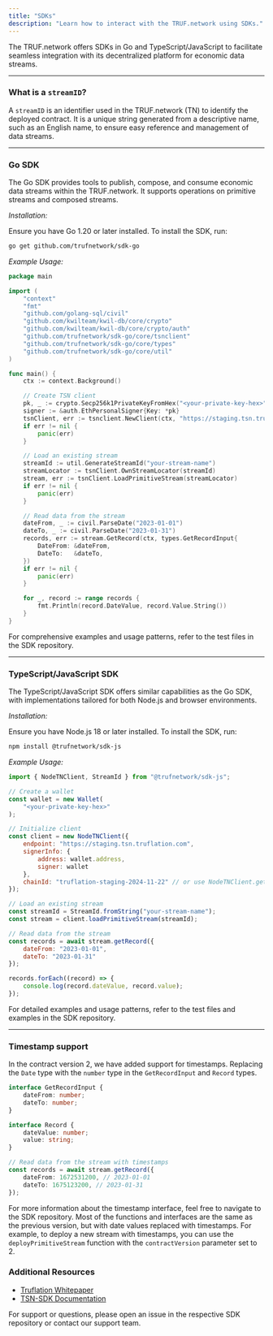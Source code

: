 ---
title: "SDKs"
description: "Learn how to interact with the TRUF.network using SDKs."
---

The TRUF.network offers SDKs in Go and TypeScript/JavaScript to facilitate seamless integration with its decentralized platform for economic data streams.

---

### What is a `streamID`?

A `streamID` is an identifier used in the TRUF.network (TN) to identify the deployed contract. It is a unique string generated from a descriptive name, such as an English name, to ensure easy reference and management of data streams.

---

### Go SDK

The Go SDK provides tools to publish, compose, and consume economic data streams within the TRUF.network. It supports operations on primitive streams and composed streams.

_Installation:_

Ensure you have Go 1.20 or later installed. To install the SDK, run:

```bash
go get github.com/trufnetwork/sdk-go
```

_Example Usage:_

```go
package main

import (
    "context"
    "fmt"
    "github.com/golang-sql/civil"
    "github.com/kwilteam/kwil-db/core/crypto"
    "github.com/kwilteam/kwil-db/core/crypto/auth"
    "github.com/trufnetwork/sdk-go/core/tsnclient"
    "github.com/trufnetwork/sdk-go/core/types"
    "github.com/trufnetwork/sdk-go/core/util"
)

func main() {
    ctx := context.Background()

    // Create TSN client
    pk, _ := crypto.Secp256k1PrivateKeyFromHex("<your-private-key-hex>")
    signer := &auth.EthPersonalSigner{Key: *pk}
    tsnClient, err := tsnclient.NewClient(ctx, "https://staging.tsn.truflation.com", tsnclient.WithSigner(signer))
    if err != nil {
        panic(err)
    }

    // Load an existing stream
    streamId := util.GenerateStreamId("your-stream-name")
    streamLocator := tsnClient.OwnStreamLocator(streamId)
    stream, err := tsnClient.LoadPrimitiveStream(streamLocator)
    if err != nil {
        panic(err)
    }

    // Read data from the stream
    dateFrom, _ := civil.ParseDate("2023-01-01")
    dateTo, _ := civil.ParseDate("2023-01-31")
    records, err := stream.GetRecord(ctx, types.GetRecordInput{
        DateFrom: &dateFrom,
        DateTo:   &dateTo,
    })
    if err != nil {
        panic(err)
    }

    for _, record := range records {
        fmt.Println(record.DateValue, record.Value.String())
    }
}
```

For comprehensive examples and usage patterns, refer to the test files in the SDK repository.

---

### TypeScript/JavaScript SDK

The TypeScript/JavaScript SDK offers similar capabilities as the Go SDK, with implementations tailored for both Node.js and browser environments.

_Installation:_

Ensure you have Node.js 18 or later installed. To install the SDK, run:

```bash
npm install @trufnetwork/sdk-js
```

_Example Usage:_

```javascript
import { NodeTNClient, StreamId } from "@trufnetwork/sdk-js";

// Create a wallet
const wallet = new Wallet(
    "<your-private-key-hex>"
);

// Initialize client
const client = new NodeTNClient({
	endpoint: "https://staging.tsn.truflation.com",
    signerInfo: {
        address: wallet.address,
        signer: wallet
    },
    chainId: "truflation-staging-2024-11-22" // or use NodeTNClient.getDefaultChainId()
});

// Load an existing stream
const streamId = StreamId.fromString("your-stream-name");
const stream = client.loadPrimitiveStream(streamId);

// Read data from the stream
const records = await stream.getRecord({
	dateFrom: "2023-01-01",
	dateTo: "2023-01-31"
});

records.forEach((record) => {
	console.log(record.dateValue, record.value);
});
```

For detailed examples and usage patterns, refer to the test files and examples in the SDK repository.

---

### Timestamp support

In the contract version 2, we have added support for timestamps. Replacing the `Date` type with the `number` type in the `GetRecordInput` and `Record` types.

```typescript
interface GetRecordInput {
    dateFrom: number;
    dateTo: number;
}

interface Record {
    dateValue: number;
    value: string;
}

// Read data from the stream with timestamps
const records = await stream.getRecord({
	dateFrom: 1672531200, // 2023-01-01
	dateTo: 1675123200, // 2023-01-31
});
```

For more information about the timestamp interface, feel free to navigate to the SDK repository.
Most of the functions and interfaces are the same as the previous version, but with date values replaced with timestamps.
For example, to deploy a new stream with timestamps, you can use the `deployPrimitiveStream` function with the `contractVersion` parameter set to 2.

### Additional Resources

- [Truflation Whitepaper](https://whitepaper.truflation.com/)
- [TSN-SDK Documentation](https://github.com/trufnetwork/sdk-go)

For support or questions, please open an issue in the respective SDK repository or contact our support team.
